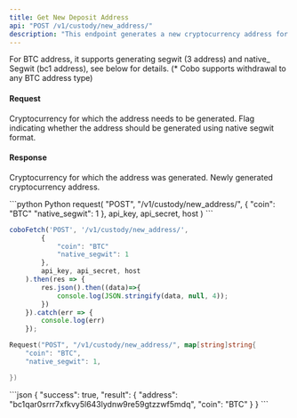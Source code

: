 ```yaml
---
title: Get New Deposit Address
api: "POST /v1/custody/new_address/"
description: "This endpoint generates a new cryptocurrency address for a given coin and returns it in a JSON response. The endpoint requires authentication and takes in two parameters: 'coin' and 'native_segwit'. The 'coin' parameter specifies the cryptocurrency for which the address needs to be generated, and the 'native_segwit' parameter is a boolean flag indicating whether the address should be generated using native segwit format. The endpoint checks for permission and address count limits before generating the new address."
---
```


<Note>For BTC address, it supports generating segwit (3 address) and native_ Segwit (bc1 address), see below for details. (*
Cobo supports withdrawal to any BTC address type)</Note>


#### Request
<ParamField query="coin" type="String" required>Cryptocurrency for which the address needs to be generated.</ParamField>
<ParamField query="native_segwit" type="Bool">Flag indicating whether the address should be generated using native segwit format.</ParamField>


#### Response
<ResponseField name="coin" type="String">Cryptocurrency for which the address was generated.</ResponseField>
<ResponseField name="address" type="String">Newly generated cryptocurrency address.</ResponseField>

<RequestExample>
```python Python
request(
  "POST",
  "/v1/custody/new_address/",
  {
    "coin": "BTC"
            "native_segwit": 1
},
api_key, api_secret, host
)
```

```javascript JavaScript
coboFetch('POST', '/v1/custody/new_address/',
        {
            "coin": "BTC"
            "native_segwit": 1
        },
        api_key, api_secret, host
    ).then(res => {
        res.json().then((data)=>{
            console.log(JSON.stringify(data, null, 4));
        })
    }).catch(err => {
        console.log(err)
    });
```

```go Go
Request("POST", "/v1/custody/new_address/", map[string]string{
    "coin": "BTC",
    "native_segwit": 1,

})
```
</RequestExample>


<ResponseExample>
    ```json
    {
        "success": true,
        "result": {
            "address": "bc1qar0srrr7xfkvy5l643lydnw9re59gtzzwf5mdq",
            "coin": "BTC"
        }
    }
    ```
</ResponseExample>
